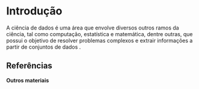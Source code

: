 
# Introdução

A ciência de dados é uma área que envolve diversos outros ramos da ciência, tal como computação, estatística e matemática, dentre outras, que possui o objetivo de resolver problemas complexos e extrair informações a partir de conjuntos de dados <Bib entrada="govbr2023_cienciadedados" link={true}/>.


## Referências

<Bib entrada="govbr2023_cienciadedados" tipo="bibliography" link={true}/>

**Outros materiais**